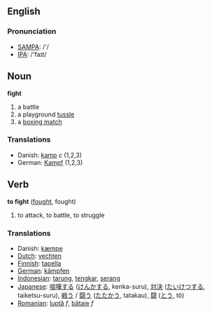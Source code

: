 ==English==
=== Pronunciation ===
*[[w:SAMPA|SAMPA]]: /'/
*[[w:IPA|IPA]]: /'faɪt/

==Noun==
'''fight'''
#a battle
#a playground [[tussle]]
#a [[boxing match]]

===Translations===
*Danish: [[kamp]] ''c'' (1,2,3)
*German: [[Kampf]] (1,2,3)

== Verb ==

'''to fight''' ([[fought]], fought)

# to attack, to battle, to struggle

=== Translations ===
*Danish: [[kæmpe]]
*[[Dutch]]: [[vechten]]
*[[Finnish]]: [[tapella]]
*[[German]]: [[kämpfen]]
*[[Indonesian]]: [[tarung]], [[tengkar]], [[serang]]
*[[Japanese]]: [[喧嘩する]] ([[けんかする]], kenka-suru), [[対決]] ([[たいけつする]], taiketsu-suru), [[戦う]] / [[闘う]] ([[たたかう]], tatakau), [[闘]] ([[とう]], tô)
*[[Romanian]]: [[luptă]] ''f'', [[bătaie]] ''f''